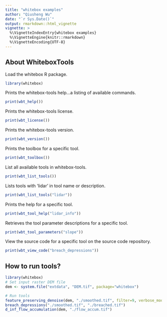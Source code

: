```yaml
---
title: "whitebox examples"
author: "Qiusheng Wu"
date: "`r Sys.Date()`"
output: rmarkdown::html_vignette
vignette: >
  %\VignetteIndexEntry{whitebox examples}
  %\VignetteEngine{knitr::rmarkdown}
  %\VignetteEncoding{UTF-8}
---
```


## About WhiteboxTools

Load the whitebox R package.
```r
library(whitebox)
```

Prints the whitebox-tools help...a listing of available commands.
```r
print(wbt_help())
```

Prints the whitebox-tools license.
```r
print(wbt_license())
```
 
Prints the whitebox-tools version.
```r
print(wbt_version())
```

Prints the toolbox for a specific tool.
```r
print(wbt_toolbox())
```


List all available tools in whitebox-tools.
```r
print(wbt_list_tools())
```


Lists tools with 'lidar' in tool name or description.
```r
print(wbt_list_tools("lidar"))
```

Prints the help for a specific tool.
```r
print(wbt_tool_help("lidar_info"))
```

Retrieves the tool parameter descriptions for a specific tool.
```r
print(wbt_tool_parameters("slope"))
```

View the source code for a specific tool on the source code repository.
```r
print(wbt_view_code("breach_depressions"))
```


## How to run tools?
```r
library(whitebox)
# Set input raster DEM file
dem <- system.file("extdata", "DEM.tif", package="whitebox")

# Run tools
feature_preserving_denoise(dem, "./smoothed.tif", filter=9, verbose_mode = TRUE)
breach_depressions("./smoothed.tif", "./breached.tif")
d_inf_flow_accumulation(dem, "./flow_accum.tif")
```

